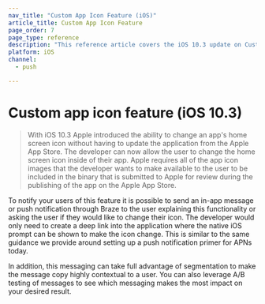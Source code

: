 ```yaml
---
nav_title: "Custom App Icon Feature (iOS)"
article_title: Custom App Icon Feature
page_order: 7
page_type: reference
description: "This reference article covers the iOS 10.3 update on Customizable App Icon."
platform: iOS
channel:
  - push

---
```


# Custom app icon feature (iOS 10.3) 

> With iOS 10.3 Apple introduced the ability to change an app's home screen icon without having to update the application from the Apple App Store. The developer can now allow the user to change the home screen icon inside of their app. Apple requires all of the app icon images that the developer wants to make available to the user to be included in the binary that is submitted to Apple for review during the publishing of the app on the Apple App Store.

To notify your users of this feature it is possible to send an in-app message or push notification through Braze to the user explaining this functionality or asking the user if they would like to change their icon. The developer would only need to create a deep link into the application where the native iOS prompt can be shown to make the icon change. This is similar to the same guidance we provide around setting up a push notification primer for APNs today.

In addition, this messaging can take full advantage of segmentation to make the message copy highly contextual to a user. You can also leverage A/B testing of messages to see which messaging makes the most impact on your desired result.
